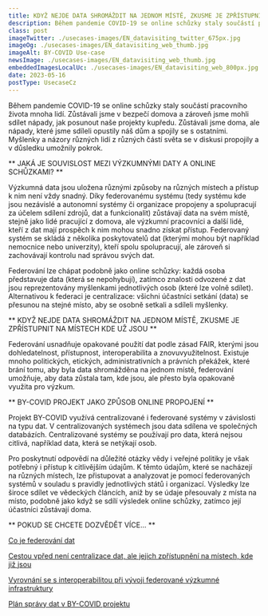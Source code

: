 ```yaml
---
title: KDYŽ NEJDE DATA SHROMÁŽDIT NA JEDNOM MÍSTĚ, ZKUSME JE ZPŘÍSTUPNIT NA MÍSTECH KDE UŽ JSOU
description: Během pandemie COVID-19 se online schůzky staly součástí pracovního života mnoha lidí.Zůstávali jsme v bezpečí domova a zároveň jsme mohli sdílet nápady, jak posunout naše projekty kupředu.
class: post
imageTwitter: ./usecases-images/EN_datavisiting_twitter_675px.jpg
imageOg: ./usecases-images/EN_datavisiting_web_thumb.jpg
imageAlt: BY-COVID Use-case
newsImage: ./usecases-images/EN_datavisiting_web_thumb.jpg
embeddedImagesLocalUc: ./usecases-images/EN_datavisiting_web_800px.jpg
date: 2023-05-16
postType: UsecaseCz
---
```


Během pandemie COVID-19 se online schůzky staly součástí pracovního života mnoha lidí. Zůstávali jsme v bezpečí domova a zároveň jsme mohli sdílet nápady, jak posunout naše projekty kupředu. Zůstávali jsme doma, ale nápady, které jsme sdíleli opustily náš dům a spojily se s ostatními. Myšlenky a názory různých lidí z různých částí světa se v diskusi propojily a v důsledku umožnily pokrok.

** JAKÁ JE SOUVISLOST MEZI VÝZKUMNÝMI DATY A ONLINE SCHŮZKAMI? **

Výzkumná data jsou uložena různými způsoby na různých místech a přístup k nim není vždy snadný. Díky federovanému systému (tedy systému kde jsou nezávislé a autonomní systémy či organizace propojeny a spolupracují za účelem sdílení zdrojů, dat a funkcionalit) zůstávají data na svém místě, stejně jako lidé pracující z domova, ale výzkumní pracovníci a další lidé, kteří z dat mají prospěch k nim mohou snadno získat přístup.  Federovaný systém se skládá z několika poskytovatelů dat (kterými mohou být například nemocnice nebo univerzity), kteří spolu spolupracují, ale zároveň si zachovávají kontrolu nad správou svých dat. 

Federování lze chápat podobně jako online schůzky: každá osoba představuje data (která se nepohybují), zatímco znalosti odvozené z dat jsou reprezentovány myšlenkami jednotlivých osob (které lze volně sdílet). Alternativou k federaci je centralizace: všichni účastníci setkání (data) se přesunou na stejné místo, aby se osobně setkali a sdíleli myšlenky.

** KDYŽ NEJDE DATA SHROMÁŽDIT NA JEDNOM MÍSTĚ, ZKUSME JE ZPŘÍSTUPNIT NA MÍSTECH KDE UŽ JSOU **

Federování usnadňuje opakované použití dat podle zásad FAIR, kterými jsou dohledatelnost, přístupnost, interoperabilita a znovuvyužitelnost. Existuje mnoho politických, etických, administrativních a právních překážek, které brání tomu, aby byla data shromážděna na jednom místě, federování umožňuje, aby data zůstala tam, kde jsou, ale přesto byla opakovaně využita pro výzkum.

** BY-COVID PROJEKT JAKO ZPŮSOB ONLINE PROPOJENÍ   **

Projekt BY-COVID využívá centralizované i federované systémy v závislosti na typu dat. V centralizovaných systémech jsou data sdílena ve společných databázích. Centralizované systémy se používají pro data, která nejsou citlivá, například data, která se netýkají osob. 

Pro poskytnutí odpovědí na důležité otázky vědy i veřejné politiky je však potřebný i přístup k citlivějším údajům. K těmto údajům, které se nacházejí na různých místech, lze přistupovat a analyzovat je pomocí federovaných systémů v souladu s pravidly jednotlivých států i organizací. Výsledky lze široce sdílet ve vědeckých článcích, aniž by se údaje přesouvaly z místa na místo, podobně jako když se sdílí výsledek online schůzky, zatímco její účastníci zůstávají doma.


** POKUD SE CHCETE DOZVĚDĚT VÍCE... **

[Co je federování dat](https://www.ibm.com/docs/en/db2/11.5?topic=federation-federated-systems) 

[Cestou vpřed není centralizace dat, ale jejich zpřístupnění na místech, kde již jsou](https://registry.ern-euro-nmd.eu/the-way-forward-is-not-data-sharing-but-data-visiting/)

[Vyrovnání se s interoperabilitou při vývoji federované výzkumné infrastruktury](https://archpublichealth.biomedcentral.com/articles/10.1186/s13690-021-00731-z)

[Plán správy dat v BY-COVID projektu](https://zenodo.org/record/7476926#.Y_YW1HbMKUl)

